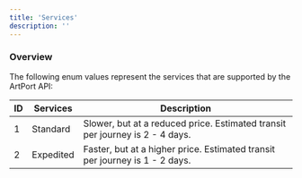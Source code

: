 ```yaml
---
title: 'Services'
description: ''
---
```


### Overview

The following enum values represent the services that are supported by the ArtPort API:

| ID | Services  | Description                                                                  |
|----|-----------|------------------------------------------------------------------------------|
| 1  | Standard  | Slower, but at a reduced price. Estimated transit per journey is 2 - 4 days. |
| 2  | Expedited | Faster, but at a higher price. Estimated transit per journey is 1 - 2 days.  |
